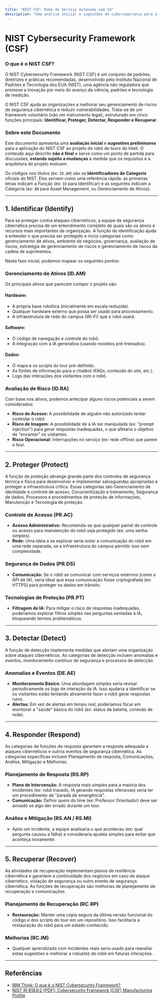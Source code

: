 ```yaml
---
title: "NIST CSF: Robô de Serviço Autônomo com IA"
description: "Uma análise inicial e sugestões de cibersegurança para o projeto do robô de tours do Inteli."
---
```


# NIST Cybersecurity Framework (CSF)

### O que é o NIST CSF?

O NIST Cybersecurity Framework (NIST CSF) é um conjunto de padrões, diretrizes e práticas recomendadas, desenvolvido pelo Instituto Nacional de Padrões e Tecnologia dos EUA (NIST), uma agência não reguladora que promove a inovação por meio do avanço da ciência, padrões e tecnologia de medição.

O NIST CSF ajuda as organizações a melhorar seu gerenciamento de riscos de segurança cibernética e reduzir vulnerabilidades. Trata-se de um framework voluntário (não um instrumento legal), estruturado em cinco funções principais: **Identificar, Proteger, Detectar, Responder e Recuperar**.

### Sobre este Documento

Este documento apresenta uma **avaliação inicial** e **sugestões preliminares** para a aplicação do NIST CSF ao projeto do robô de tours do Inteli. O conteúdo aqui descrito **não é final** e serve como um ponto de partida para discussões, **estando sujeito a mudanças** à medida que os requisitos e a arquitetura do projeto evoluem.

Os códigos nos títulos (ex: `ID.AM`) são os **Identificadores de Categoria** oficiais do NIST. Eles servem como uma referência rápida: as primeiras letras indicam a Função (ex: `ID` para Identificar) e as seguintes indicam a Categoria (ex: `AM` para Asset Management, ou Gerenciamento de Ativos).

---

## 1. Identificar (Identify)

Para se proteger contra ataques cibernéticos, a equipe de segurança cibernética precisa de um entendimento completo de quais são os ativos e recursos mais importantes da organização. A função de identificação ajuda a entender o que precisa ser protegido e inclui categorias como gerenciamento de ativos, ambiente de negócios, governança, avaliação de riscos, estratégia de gerenciamento de riscos e gerenciamento de riscos da cadeia de suprimentos.

Nesta fase inicial, podemos mapear os seguintes pontos:

### Gerenciamento de Ativos (ID.AM)

Os principais ativos que parecem compor o projeto são:

#### **Hardware:**

- A própria base robótica (inicialmente em escala reduzida).
- Qualquer hardware externo que possa ser usado para processamento.
- A infraestrutura de rede do campus (Wi-Fi) que o robô usará.

#### **Software:**

- O código de navegação e controle do robô.
- A integração com a IA generativa (usando modelos pré-treinados).

#### **Dados:**

- O mapa e os scripts do tour pré-definido.
- As fontes de informação para o chatbot (FAQs, conteúdo do site, etc.).
- Logs das interações dos visitantes com o robô.

### Avaliação de Risco (ID.RA)

Com base nos ativos, podemos antecipar alguns riscos potenciais a serem considerados:

* **Risco de Acesso:** A possibilidade de alguém não autorizado tentar controlar o robô.
* **Risco de Imagem:** A possibilidade de a IA ser manipulada (ex: "prompt injection") para gerar respostas inadequadas, o que afetaria o objetivo de "encantar" os visitantes.
* **Risco Operacional:** Interrupções no serviço (ex: rede offline) que parem o tour.

---

## 2. Proteger (Protect)

A função de proteção abrange grande parte dos controles de segurança técnica e física para desenvolver e implementar salvaguardas apropriadas e proteger a infraestrutura crítica. Essas categorias são Gerenciamento de identidade e controle de acesso, Conscientização e treinamento, Segurança de dados, Processos e procedimentos de proteção de informações, Manutenção e Tecnologia de proteção.

### Controle de Acesso (PR.AC)

- **Acesso Administrativo:** Recomenda-se que qualquer painel de controle ou acesso para manutenção do robô seja protegido (ex: uma senha simples).
- **Rede:** Uma ideia a se explorar seria isolar a comunicação do robô em uma rede separada, se a infraestrutura do campus permitir isso sem complexidade.

### Segurança de Dados (PR.DS)

* **Comunicação:** Se o robô se comunicar com serviços externos (como a API de IA), seria ideal que essa comunicação fosse criptografada (ex: HTTPS) para proteger os dados em trânsito.

### Tecnologias de Proteção (PR.PT)

* **Filtragem de IA:** Para mitigar o risco de respostas inadequadas, poderíamos explorar filtros simples nas perguntas sentadas à IA, bloqueando termos problemáticos.

---

## 3. Detectar (Detect)

A função de detecção implementa medidas que alertam uma organização sobre ataques cibernéticos. As categorias de detecção incluem anomalias e eventos, monitoramento contínuo de segurança e processos de detecção.

### Anomalias e Eventos (DE.AE)

* **Monitoramento Básico:** Uma abordagem simples seria revisar periodicamente os logs de interação da IA. Isso ajudaria a identificar se os visitantes estão tentando ativamente fazer o robô gerar respostas ruins.
* **Alertas:** Em vez de alertas em tempo real, poderíamos focar em monitorar a "saúde" básica do robô (ex: status da bateria, conexão de rede).

---

## 4. Responder (Respond)

As categorias de funções de resposta garantem a resposta adequada a ataques cibernéticos e outros eventos de segurança cibernética. As categorias específicas incluem Planejamento de resposta, Comunicações, Análise, Mitigação e Melhorias.

### Planejamento de Resposta (RS.RP)

* **Plano de Intervenção:** A resposta mais simples para a maioria dos incidentes (ex: robô travado, IA gerando respostas ofensivas) seria ter um procedimento de "parada de emergência".
* **Comunicação:** Definir quem do time (ex: Professor Orientador) deve ser avisado se algo der errado durante um tour.

### Análise e Mitigação (RS.AN / RS.MI)

* Após um incidente, a equipe analisaria o que aconteceu (ex: qual pergunta causou a falha) e consideraria ajustes simples para evitar que aconteça novamente.

---

## 5. Recuperar (Recover)

As atividades de recuperação implementam planos de resiliência cibernética e garantem a continuidade dos negócios em caso de ataque cibernético, violação de segurança ou outro evento de segurança cibernética. As funções de recuperação são melhorias de planejamento de recuperação e comunicações.

### Planejamento de Recuperação (RC.RP)

* **Restauração:** Manter uma cópia segura da última versão funcional do código e dos scripts do tour em um repositório. Isso facilitaria a restauração do robô para um estado conhecido.

### Melhorias (RC.IM)

* Qualquer aprendizado com incidentes reais seria usado para reavaliar estas sugestões e melhorar a robustez do robô em futuras interações.

---

## Referências

* [IBM Think: O que é o NIST Cybersecurity Framework?](https://www.ibm.com/br-pt/think/topics/nist)
* [NIST IR 8183r2 (PDF): Cybersecurity Framework (CSF) Manufacturing Profile](https://nvlpubs.nist.gov/nistpubs/ir/2025/NIST.IR.8183r2.ipd.pdf)
